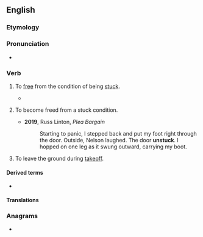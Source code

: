 ==English==

===Etymology===
{{prefix|en|un|stick}}

===Pronunciation===
* {{rhymes|en|ɪk}}

===Verb===
{{en-verb|unsticks|unsticking|unstuck}}

# {{lb|en|transitive|sometimes|figurative}} To [[free]] from the condition of being [[stuck]].
#* {{quote-book|en|year=2012|author=Laura Pazzaglia|title=The Everything Healthy Pressure Cooker Cookbook|passage=Add the rice and sauté until the first few grains begin to brown (about 3 minutes). Add peas, stock, and salt. Mix well and be sure to scrape the bottom of the pan to '''unstick''' any rice.}}
# {{lb|en|intransitive}} To become freed from a stuck condition.
#* '''2019''', Russ Linton, ''Plea Bargain''
#*: Starting to panic, I stepped back and put my foot right through the door. Outside, Nelson laughed. The door '''unstuck'''. I hopped on one leg as it swung outward, carrying my boot.
# {{lb|en|intransitive|aviation|of|an aircraft}} To leave the ground during [[takeoff]].

====Derived terms====
* {{l|en|come unstuck}}

====Translations====
{{trans-top|to free from the condition of being stuck}}
{{trans-mid}}
{{trans-bottom}}

{{trans-top|to become freed from a stuck condition}}
{{trans-mid}}
{{trans-bottom}}

{{trans-top|to leave the ground during takeoff}}
{{trans-mid}}
{{trans-bottom}}

===Anagrams===
* {{anagrams|en|a=ciknstu|tuck-ins|tucks in|tunicks|unticks}}
